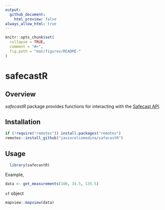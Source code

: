 ```yaml
---
output:
  github_document:
    html_preview: false
always_allow_html: true
---
```


```r

knitr::opts_chunk$set(
  collapse = TRUE,
  comment = "#>",
  fig.path = "man/figures/README-"
)

```

# safecastR

## Overview

*safecastR* package provides functions for interacting with the [Safecast API](https://api.safecast.org/).

## Installation

```r

if (!require("remotes")) install.packages("remotes")
remotes::install_github("javiereliomedina/safecastR")

```

## Usage

```r

  library(safecastR) 

```

Example, 

```r

data <- get_measurements(100, 34.5, 135.5)

```

`sf` object 

```r

mapview::mapview(data)

```

